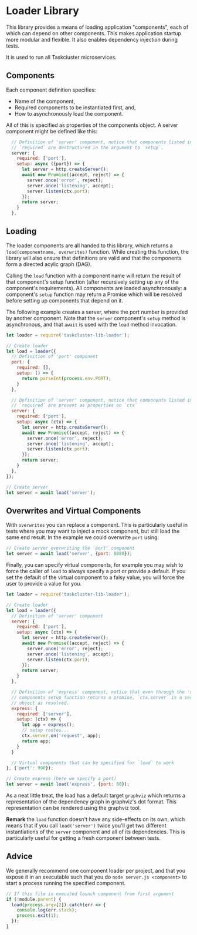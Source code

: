 # Loader Library

This library provides a means of loading application "components", each of
which can depend on other components.  This makes application startup more
modular and flexible.  It also enables dependency injection during tests.

It is used to run all Taskcluster microservices.

## Components

Each component definition specifies:

  * Name of the component,
  * Required components to be instantiated first, and,
  * How to asynchronously load the component.

All of this is specified as properties of the components object.  A server
component might be defined like this:

```js
  // Definition of 'server' component, notice that components listed in
  // `required` are destructured in the argument to `setup`.
  server: {
    required: ['port'],
    setup: async ({port}) => {
      let server = http.createServer();
      await new Promise((accept, reject) => {
        server.once('error', reject);
        server.once('listening', accept);
        server.listen(ctx.port);
      });
      return server;
    }
  },
```

## Loading

The loader components are all handed to this library, which returns a
`load(componentname, overwrites)` function.  While creating this function, the
library will also ensure that definitions are valid and that the components
form a directed acylic graph (DAG).

Calling the `load` function with a component name will return the result of
that component's setup function (after recursively setting up any of the
component's requirements).   All components are loaded asynchronously: a
component's `setup` function may return a Promise which will be resolved before
setting up components that depend on it.

The following example creates a server, where the port number is provided by
another component.  Note that the `server` component's `setup` method is
asynchronous, and that `await` is used with the `load` method invocation.

```js
let loader = require('taskcluster-lib-loader');

// Create loader
let load = loader({
  // Definition of 'port' component
  port: {
    required: [],
    setup: () => {
      return parseInt(process.env.PORT);
    }
  },

  // Definition of 'server' component, notice that components listed in
  // `required` are present as properties on `ctx`
  server: {
    required: ['port'],
    setup: async (ctx) => {
      let server = http.createServer();
      await new Promise((accept, reject) => {
        server.once('error', reject);
        server.once('listening', accept);
        server.listen(ctx.port);
      });
      return server;
    }
  },
});

// Create server
let server = await load('server');
```

## Overwrites and Virtual Components

With `overwrites` you can replace a component.  This is particularly useful in
tests where you may want to inject a mock component, but still load the same
end result. In the example we could overwrite `port` using:

```js
// Create server overwriting the 'port' component
let server = await load('server', {port: 8080});
```

Finally, you can specify virtual components, for example you may wish to force
the caller of `load` to always specify a port or provide a default. If you
set the default of the virtual component to a falsy value, you will force
the user to provide a value for you.

```js
let loader = require('taskcluster-lib-loader');

// Create loader
let load = loader({
  // Definition of 'server' component
  server: {
    required: ['port'],
    setup: async (ctx) => {
      let server = http.createServer();
      await new Promise((accept, reject) => {
        server.once('error', reject);
        server.once('listening', accept);
        server.listen(ctx.port);
      });
      return server;
    }
  },

  // Definition of 'express' component, notice that even through the 'server'
  // components setup function returns a promise, `ctx.server` is a server
  // object as resolved.
  express: {
    required: ['server'],
    setup: (ctx) => {
      let app = express();
      // setup routes...
      ctx.server.on('request', app);
      return app;
    }
  }

  // Virtual components that can be specified for `load` to work
}, {'port': 900});

// Create express (here we specify a port)
let server = await load('express', {port: 80});
```

As a neat little treat, the load has a default target `graphviz` which returns
a representation of the dependency graph in graphviz's dot format. This
representation can be rendered using the graphviz tool.

**Remark** the `load` function doesn't have any side-effects on its own, which
means that if you call `load('server')` twice you'll get two different
instantiations of the `server` component and all of its dependencies. This is
particularly useful for getting a fresh component between tests.

## Advice

We generally recommend one component loader per project, and that you expose
it in an executable such that you do `node server.js <component>` to start a
process running the specified component.

```js
// If this file is executed launch component from first argument
if (!module.parent) {
  load(process.argv[2]).catch(err => {
    console.log(err.stack);
    process.exit(1);
  });
}
```
